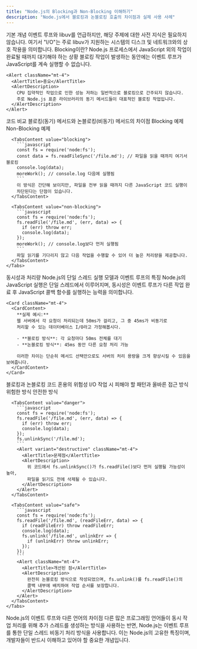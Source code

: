 ```yaml
---
title: "Node.js의 Blocking과 Non-Blocking 이해하기"
description: "Node.js에서 블로킹과 논블로킹 호출의 차이점과 실제 사용 사례"
---
```



<Card className="mb-6">
  <CardHeader>
    <CardTitle>기본 개념</CardTitle>
    <CardDescription>
      이벤트 루프와 libuv를 언급하지만, 해당 주제에 대한 사전 지식은 필요하지 않습니다.
    </CardDescription>
  </CardHeader>
  <CardContent>
    여기서 "I/O"는 주로 libuv가 지원하는 시스템의 디스크 및 네트워크와의 상호 작용을 의미합니다.
  </CardContent>
</Card>

<Card className="mb-6">
  <CardHeader>
    <CardTitle>Blocking이란?</CardTitle>
    <CardDescription>
      Node.js 프로세스에서 JavaScript 외의 작업이 완료될 때까지 대기해야 하는 상황
    </CardDescription>
  </CardHeader>
  <CardContent>
    블로킹 작업이 발생하는 동안에는 이벤트 루프가 JavaScript를 계속 실행할 수 없습니다.
    
    <Alert className="mt-4">
      <AlertTitle>중요</AlertTitle>
      <AlertDescription>
        CPU 집약적인 작업으로 인한 성능 저하는 일반적으로 블로킹으로 간주되지 않습니다.
        주로 Node.js 표준 라이브러리의 동기 메서드들이 대표적인 블로킹 작업입니다.
      </AlertDescription>
    </Alert>
  </CardContent>
</Card>

<Card className="mb-6">
  <CardHeader>
    <CardTitle>코드 비교</CardTitle>
    <CardDescription>
      블로킹(동기) 메서드와 논블로킹(비동기) 메서드의 차이점
    </CardDescription>
  </CardHeader>
  <CardContent>
    <Tabs defaultValue="blocking" className="w-full">
      <TabsList>
        <TabsTrigger value="blocking">Blocking 예제</TabsTrigger>
        <TabsTrigger value="non-blocking">Non-Blocking 예제</TabsTrigger>
      </TabsList>
      
      <TabsContent value="blocking">
        ```javascript
        const fs = require('node:fs');
        const data = fs.readFileSync('/file.md'); // 파일을 읽을 때까지 여기서 블로킹
        console.log(data);
        moreWork(); // console.log 다음에 실행됨
        ```
        이 방식은 간단해 보이지만, 파일을 전부 읽을 때까지 다른 JavaScript 코드 실행이 
        차단된다는 단점이 있습니다.
      </TabsContent>
      
      <TabsContent value="non-blocking">
        ```javascript
        const fs = require('node:fs');
        fs.readFile('/file.md', (err, data) => {
          if (err) throw err;
          console.log(data);
        });
        moreWork(); // console.log보다 먼저 실행됨
        ```
        파일 읽기를 기다리지 않고 다음 작업을 수행할 수 있어 더 높은 처리량을 제공합니다.
      </TabsContent>
    </Tabs>
  </CardContent>
</Card>

<Card className="mb-6">
  <CardHeader>
    <CardTitle>동시성과 처리량</CardTitle>
    <CardDescription>
      Node.js의 단일 스레드 실행 모델과 이벤트 루프의 특징
    </CardDescription>
  </CardHeader>
  <CardContent>
    Node.js의 JavaScript 실행은 단일 스레드에서 이루어지며, 동시성은 이벤트 루프가 
    다른 작업 완료 후 JavaScript 콜백 함수를 실행하는 능력을 의미합니다.

    <Card className="mt-4">
      <CardContent>
        **실제 예시:**
        웹 서버에서 각 요청이 처리되는데 50ms가 걸리고, 그 중 45ms가 비동기로 
        처리할 수 있는 데이터베이스 I/O라고 가정해봅시다.

        - **블로킹 방식**: 각 요청마다 50ms 전체를 대기
        - **논블로킹 방식**: 45ms 동안 다른 요청 처리 가능

        이러한 차이는 단순히 메서드 선택만으로도 서버의 처리 용량을 크게 향상시킬 수 있음을 보여줍니다.
      </CardContent>
    </Card>
  </CardContent>
</Card>

<Card className="mb-6">
  <CardHeader>
    <CardTitle>블로킹과 논블로킹 코드 혼용의 위험성</CardTitle>
    <CardDescription>
      I/O 작업 시 피해야 할 패턴과 올바른 접근 방식
    </CardDescription>
  </CardHeader>
  <CardContent>
    <Tabs defaultValue="danger" className="w-full">
      <TabsList>
        <TabsTrigger value="danger">위험한 방식</TabsTrigger>
        <TabsTrigger value="safe">안전한 방식</TabsTrigger>
      </TabsList>
      
      <TabsContent value="danger">
        ```javascript
        const fs = require('node:fs');
        fs.readFile('/file.md', (err, data) => {
          if (err) throw err;
          console.log(data);
        });
        fs.unlinkSync('/file.md');
        ```
        <Alert variant="destructive" className="mt-4">
          <AlertTitle>문제점</AlertTitle>
          <AlertDescription>
            위 코드에서 fs.unlinkSync()가 fs.readFile()보다 먼저 실행될 가능성이 높아,
            파일을 읽기도 전에 삭제될 수 있습니다.
          </AlertDescription>
        </Alert>
      </TabsContent>
      
      <TabsContent value="safe">
        ```javascript
        const fs = require('node:fs');
        fs.readFile('/file.md', (readFileErr, data) => {
          if (readFileErr) throw readFileErr;
          console.log(data);
          fs.unlink('/file.md', unlinkErr => {
            if (unlinkErr) throw unlinkErr;
          });
        });
        ```
        <Alert className="mt-4">
          <AlertTitle>개선된 점</AlertTitle>
          <AlertDescription>
            완전히 논블로킹 방식으로 작성되었으며, fs.unlink()를 fs.readFile()의 
            콜백 내부에 배치하여 작업 순서를 보장합니다.
          </AlertDescription>
        </Alert>
      </TabsContent>
    </Tabs>
  </CardContent>
</Card>

<Alert className="mt-6">
  <AlertTitle>Node.js의 이벤트 루프와 다른 언어의 차이점</AlertTitle>
  <AlertDescription>
    다른 많은 프로그래밍 언어들이 동시 작업 처리를 위해 추가 스레드를 생성하는 
    방식을 사용하는 반면, Node.js는 이벤트 루프를 통한 단일 스레드 비동기 처리 
    방식을 사용합니다. 이는 Node.js의 고유한 특징이며, 개발자들이 반드시 이해하고 
    있어야 할 중요한 개념입니다.
  </AlertDescription>
</Alert>